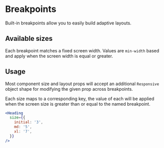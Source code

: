 # Breakpoints

<Description>
  Built-in breakpoints allow you to easily build adaptive layouts.
</Description>

## Available sizes

Each breakpoint matches a fixed screen width. Values are `min-width` based and apply when the screen width is equal or greater.

<ThemesBreakpointsTable />

## Usage

Most component size and layout props will accept an additional `Responsive` object shape for modifying the given prop across breakpoints.

Each size maps to a corresponding key, the value of each will be applied when the screen size is greater than or equal to the named breakpoint.

```jsx
<Heading
  size={{
    initial: '3',
    md: '5',
    xl: '7',
  }}
/>
```
